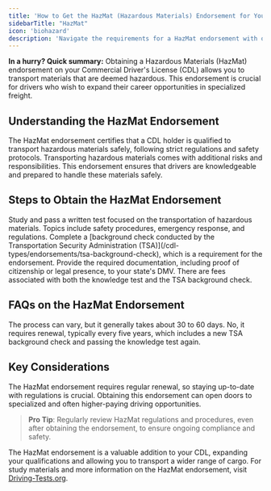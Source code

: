 ```yaml
---
title: 'How to Get the HazMat (Hazardous Materials) Endorsement for Your CDL: Everything You Need to Know'
sidebarTitle: "HazMat"
icon: 'biohazard'
description: 'Navigate the requirements for a HazMat endorsement with our in-depth guide. Understand the critical safety protocols, study materials, and testing info to handle hazardous materials with confidence.'
---
```

<Tip>**In a hurry? Quick summary:** Obtaining a Hazardous Materials (HazMat) endorsement on your Commercial Driver's License (CDL) allows you to transport materials that are deemed hazardous. This endorsement is crucial for drivers who wish to expand their career opportunities in specialized freight.</Tip>

<Snippet file="hazmat-endorsement-diagram.mdx" />

## Understanding the HazMat Endorsement

<AccordionGroup>
  <Accordion title="What is the HazMat Endorsement?">
    The HazMat endorsement certifies that a CDL holder is qualified to transport hazardous materials safely, following strict regulations and safety protocols.
  </Accordion>

  <Accordion title="Why is it Important?">
    Transporting hazardous materials comes with additional risks and responsibilities. This endorsement ensures that drivers are knowledgeable and prepared to handle these materials safely.
  </Accordion>
</AccordionGroup>

## Steps to Obtain the HazMat Endorsement

<Steps>
  <Step title="Pass the HazMat Knowledge Test">
    Study and pass a written test focused on the transportation of hazardous materials. Topics include safety procedures, emergency response, and regulations.
  </Step>

  <Step title="Undergo a TSA Background Check">
    Complete a [background check conducted by the Transportation Security Administration (TSA)](/cdl-types/endorsements/tsa-background-check), which is a requirement for the endorsement.
  </Step>

  <Step title="Submit Necessary Paperwork">
    Provide the required documentation, including proof of citizenship or legal presence, to your state's DMV.
  </Step>

  <Step title="Pay Applicable Fees">
    There are fees associated with both the knowledge test and the TSA background check.
  </Step>
</Steps>

## FAQs on the HazMat Endorsement

<AccordionGroup>
  <Accordion title="How long does the TSA background check take?">
    The process can vary, but it generally takes about 30 to 60 days.
  </Accordion>

  <Accordion title="Is the HazMat endorsement permanent?">
    No, it requires renewal, typically every five years, which includes a new TSA background check and passing the knowledge test again.
  </Accordion>
</AccordionGroup>

## Key Considerations

<CardGroup cols={2}>
  <Card title="Regular Renewal" icon="rotate">
    The HazMat endorsement requires regular renewal, so staying up-to-date with regulations is crucial.
  </Card>

  <Card title="Career Opportunities" icon="road">
    Obtaining this endorsement can open doors to specialized and often higher-paying driving opportunities.
  </Card>
</CardGroup>

> **Pro Tip**: Regularly review HazMat regulations and procedures, even after obtaining the endorsement, to ensure ongoing compliance and safety.

The HazMat endorsement is a valuable addition to your CDL, expanding your qualifications and allowing you to transport a wider range of cargo. For study materials and more information on the HazMat endorsement, visit [Driving-Tests.org](https://driving-tests.org).
